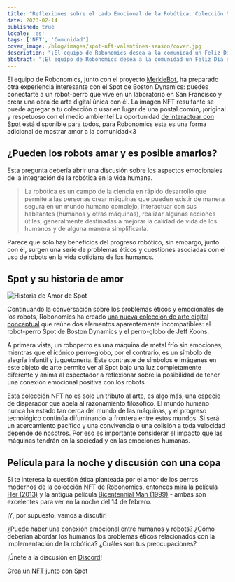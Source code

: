 ```yaml
---
title: "Reflexiones sobre el Lado Emocional de la Robótica: Colección NFT Limitada de San Valentín"
date: 2023-02-14
published: true
locale: 'es'
tags: ['NFT', 'Comunidad']
cover_image: /blog/images/spot-nft-valentines-season/cover.jpg
description: "¡El equipo de Robonomics desea a la comunidad un Feliz Día de San Valentín! Hoy, todos tenemos una razón más para hablar sobre nuestros sentimientos, expresar amor y gratitud, dar algo dulce y agradable a nuestra alma gemela, amigo, a quien nuestro corazón desee."
abstract: "¡El equipo de Robonomics desea a la comunidad un Feliz Día de San Valentín! Hoy, todos tenemos una razón más para hablar sobre nuestros sentimientos, expresar amor y gratitud, dar algo dulce y agradable a nuestra alma gemela, amigo, a quien nuestro corazón desee."
---
```


El equipo de Robonomics, junto con el proyecto [MerkleBot](https://merklebot.com/), ha preparado otra experiencia interesante con el Spot de Boston Dynamics: puedes conectarte a un robot-perro que vive en un laboratorio en San Francisco y crear una obra de arte digital única con él. La imagen NFT resultante se puede agregar a tu colección o usar en lugar de una postal común, ¡original y respetuoso con el medio ambiente! La oportunidad [de interactuar con Spot](https://spot.merklebot.com/) está disponible para todos, para Robonomics esta es una forma adicional de mostrar amor a la comunidad\<3

## ¿Pueden los robots amar y es posible amarlos?

Esta pregunta debería abrir una discusión sobre los aspectos emocionales de la integración de la robótica en la vida humana.

> La robótica es un campo de la ciencia en rápido desarrollo que permite a las personas crear máquinas que pueden existir de manera segura en un mundo humano complejo, interactuar con sus habitantes (humanos y otras máquinas), realizar algunas acciones útiles, generalmente destinadas a mejorar la calidad de vida de los humanos y de alguna manera simplificarla.

Parece que solo hay beneficios del progreso robótico, sin embargo, junto con él, surgen una serie de problemas éticos y cuestiones asociadas con el uso de robots en la vida cotidiana de los humanos.

## Spot y su historia de amor

![Historia de Amor de Spot](/blog/images/spot-nft-valentines-season/spot_lovestory.png)

Continuando la conversación sobre los problemas éticos y emocionales de los robots, Robonomics ha creado [una nueva colección de arte digital conceptual](https://singular.app/collectibles/kusama/b437f70371c8622e02-MBVD-2023/16627505-b437f70371c8622e02-MBVD-2023-MBVD-2023-00000006) que reúne dos elementos aparentemente incompatibles: el robot-perro Spot de Boston Dynamics y el perro-globo de Jeff Koons.

A primera vista, un roboperro es una máquina de metal frío sin emociones, mientras que el icónico perro-globo, por el contrario, es un símbolo de alegría infantil y juguetonería. Este contraste de símbolos e imágenes en este objeto de arte permite ver al Spot bajo una luz completamente diferente y anima al espectador a reflexionar sobre la posibilidad de tener una conexión emocional positiva con los robots.

Esta colección NFT no es solo un tributo al arte, es algo más, una especie de disparador que apela al razonamiento filosófico. El mundo humano nunca ha estado tan cerca del mundo de las máquinas, y el progreso tecnológico continúa difuminando la frontera entre estos mundos. Si será un acercamiento pacífico y una convivencia o una colisión a toda velocidad depende de nosotros. Por eso es importante considerar el impacto que las máquinas tendrán en la sociedad y en las emociones humanas.

## Película para la noche y discusión con una copa

Si te interesa la cuestión ética planteada por el amor de los perros modernos de la colección NFT de Robonomics, entonces mira la película [Her (2013)](https://www.imdb.com/title/tt1798709/) y la antigua película [Bicentennial Man (1999)](https://www.imdb.com/title/tt0182789/) - ambas son excelentes para ver en la noche del 14 de febrero.

¡Y, por supuesto, vamos a discutir!

¿Puede haber una conexión emocional entre humanos y robots? ¿Cómo deberían abordar los humanos los problemas éticos relacionados con la implementación de la robótica? ¿Cuáles son tus preocupaciones?

¡Únete a la discusión en [Discord](https://discord.gg/dyFgwHfCN7)!

<a style="{textAlign: 'center', display: 'block' }" href="https://spot.merklebot.com/" target="_blank" aria-label="crear tu propio nft con la ayuda de Spot">Crea un NFT junto con Spot</a>